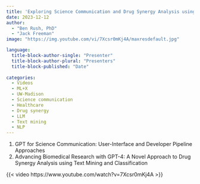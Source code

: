 ```yaml
---
title: 'Exploring Science Communication and Drug Synergy Analysis using GPT'
date: 2023-12-12
author: 
  - "Ben Rush, PhD"
  - "Jack Freeman"
image: "https://img.youtube.com/vi/7Xcsr0mKj4A/maxresdefault.jpg"

language: 
  title-block-author-single: "Presenter"
  title-block-author-plural: "Presenters"
  title-block-published: "Date"
  
categories:
  - Videos
  - ML+X
  - UW-Madison
  - Science communication
  - Healthcare
  - Drug synergy
  - LLM
  - Text mining
  - NLP
---
```


1. GPT for Science Communication: User-Interface and Developer Pipeline Approaches
2. Advancing Biomedical Research with GPT-4: A Novel Approach to Drug Synergy Analysis using Text Mining and Classification
  
{{< video https://www.youtube.com/watch?v=7Xcsr0mKj4A >}}
